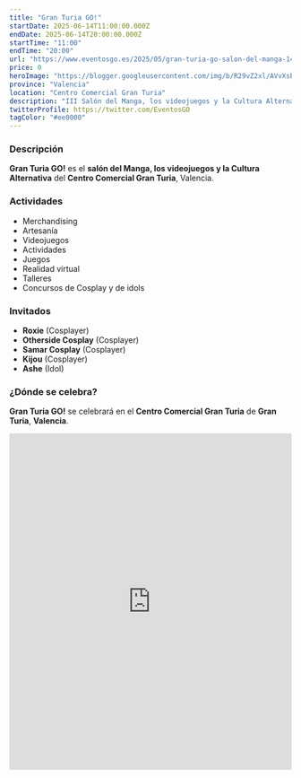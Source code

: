 ```yaml
---
title: "Gran Turia GO!"
startDate: 2025-06-14T11:00:00.000Z
endDate: 2025-06-14T20:00:00.000Z
startTime: "11:00"
endTime: "20:00"
url: "https://www.eventosgo.es/2025/05/gran-turia-go-salon-del-manga-14-de.html"
price: 0
heroImage: "https://blogger.googleusercontent.com/img/b/R29vZ2xl/AVvXsEhT0YrpRkgU1drZemqf2v2cQAyrKX4Zh-EcijjG8BwdOStZ-k0Am3kld8jomD-3e4Jn9N_FrS5oWgVTfUwOwVfBIch_h5v3ZnUapaCS2AwWpjP-lnNduMrpAkQ7NF1UWFX0QgUMBlHDp0kQjZZR4QZ1lqc1bD4wZW_i9k6BmvlkgofTV0zYvo6ooRVBBWiZ/s4961/poster%20previo.jpg"
province: "Valencia"
location: "Centro Comercial Gran Turia"
description: "III Salón del Manga, los videojuegos y la Cultura Alternativa del Centro Comercial Gran Turia"
twitterProfile: https://twitter.com/EventosGO
tagColor: "#ee0000"
---
```


### Descripción

**Gran Turia GO!** es el **salón del Manga, los videojuegos y la Cultura Alternativa** del **Centro Comercial Gran Turia**, Valencia.

### Actividades

+ Merchandising
+ Artesanía
+ Videojuegos
+ Actividades
+ Juegos
+ Realidad virtual
+ Talleres
+ Concursos de Cosplay y de idols

### Invitados

+ **Roxie** (Cosplayer)
+ **Otherside Cosplay** (Cosplayer)
+ **Samar Cosplay** (Cosplayer)
+ **Kijou** (Cosplayer)
+ **Ashe** (Idol)

### ¿Dónde se celebra?

**Gran Turia GO!** se celebrará en el **Centro Comercial Gran Turia** de **Gran Turia**, **Valencia**.

<iframe src="https://www.google.com/maps/embed?pb=!1m18!1m12!1m3!1d6160.404905960942!2d-0.41670612360807324!3d39.464754813028215!2m3!1f0!2f0!3f0!3m2!1i1024!2i768!4f13.1!3m3!1m2!1s0xd604fa0268a581d%3A0x9f9eb6348d3814bd!2sCentro%20Comercial%20Gran%20Turia!5e0!3m2!1ses!2ses!4v1747904697230!5m2!1ses!2ses" width="100%" height="600" style="border:0;" allowfullscreen="" loading="lazy" referrerpolicy="no-referrer-when-downgrade"></iframe>
